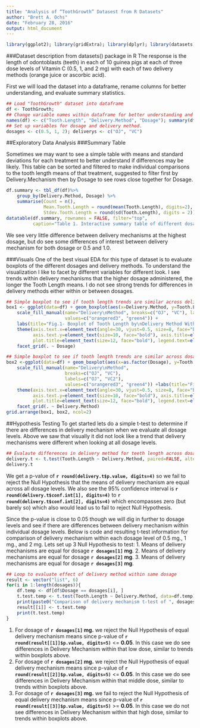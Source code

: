 ```yaml
---
title: "Analysis of “ToothGrowth” Datasest from R Datasets"
author: "Brett A. Ochs"
date: "February 28, 2016"
output: html_document
---
```

```r
library(ggplot2); library(gridExtra); library(dplyr); library(datasets); library(DT)
```

###Dataset description from datasets() package in R 
The response is the length of odontoblasts (teeth) in each of 10 guinea pigs at each of three dose levels of Vitamin C (0.5, 1, and 2 mg) with each of two delivery methods (orange juice or ascorbic acid).

First we will load the dataset into a dataframe, rename columns for better understanding, and evaluate summary statistics.

```r
## Load "ToothGrowth" dataset into dataframe
df <- ToothGrowth; 
## Change variable names within dataframe for better understanding and summarize
names(df) <- c("Tooth.Length", "Delivery.Method", "Dosage"); summary(df)
## Set up variables for dosage and delivery method.
dosages <- c(0.5, 1, 2); deliverys <- c("OJ", "VC")
```

##Exploratory Data Analysis
###Summary Table

Sometimes we may want to see a simple table with means and standard deviations for each treatment to better understand if differences may be likely. This table can be sorted and filtered to make individual comparisons to the tooth length means of that treatment, suggested to filter first by Delivery.Mechanism then by Dosage to see rows close together for Dosage.

```r
df.summary <- tbl_df(df)%>%
    group_by(Delivery.Method, Dosage) %>%
    summarise(Count = n(),
              Mean.Tooth.Length = round(mean(Tooth.Length), digits=2),
              Stdev.Tooth.Length = round(sd(Tooth.Length), digits = 2))
datatable(df.summary, rownames = FALSE, filter="top",
          caption="Table 1. Interactive summary table of different dosage and delivery mechanism statistics for Tooth Length")
```

We see very little difference between delivery mechanisms at the highest dosage, but do see some differences of interest between delivery mechanism for both dosage or 0.5 and 1.0.

###Visuals
One of the best visual EDA for this type of dataset is to evaluate boxplots of the different dosages and delivery methods. To understand the visualization I like to facet by different variables for different look. I see trends within delivery mechanisms that the higher dosage administered, the longer the Tooth Length means. I do not see strong trends for differences in delivery methods either within or between dosages.

```r
## Simple boxplot to see if tooth length trends are similar across delivery methods within dosage
box1 <- ggplot(data=df) + geom_boxplot(aes(x=Delivery.Method, y=Tooth.Length, fill=Delivery.Method)) +
    scale_fill_manual(name="Delivery\nMethod", breaks=c("OJ", "VC"), labels=c("OJ", "VC2"), 
                      values=c("orangered3", "green4")) +
    labs(title="Fig.1- Boxplot of Tooth Length by\nDelivery Method Within Dosage", x="Delivery Method", y="Tooth Length") +
    theme(axis.text.x=element_text(angle=30, vjust=0.5, size=8, face="bold"),
          axis.text.y=element_text(size=10, face="bold"), axis.title=element_text(size=10, face="bold"),
          plot.title=element_text(size=12, face="bold"), legend.text=element_text(size=6)) +
    facet_grid(. ~ Dosage)

## Simple boxplot to see if tooth length trends are similar across dosage within delivery methods
box2 <-ggplot(data=df) + geom_boxplot(aes(x=as.factor(Dosage), y=Tooth.Length, fill=Delivery.Method))  +
    scale_fill_manual(name="Delivery\nMethod",
                      breaks=c("OJ", "VC"),
                      labels=c("OJ", "VC2"),
                      values=c("orangered3", "green4")) +labs(title="Fig.1- Boxplot of Tooth Length by\nDosage Within Delivery Method", x="Dosage", y="Tooth Length") +
    theme(axis.text.x=element_text(angle=30, vjust=0.5, size=8, face="bold"),
          axis.text.y=element_text(size=10, face="bold"), axis.title=element_text(size=10, face="bold"),
          plot.title=element_text(size=12, face="bold"), legend.text=element_text(size=6)) +
    facet_grid(. ~ Delivery.Method)
grid.arrange(box1, box2, ncol=2)
```

##Hypothesis Testing
To get started lets do a simple t-test to determine if there are differences in delivery mechanism when we evaluate all dosage levels. Above we saw that visually it did not look like a trend that delivery mechanisms were different when looking at all dosage levels.

```r
## Evalaute differences in delivery method for teeth length across dosage
delivery.t <- t.test(Tooth.Length ~ Delivery.Method, paired=FALSE, alternative="two.sided", data=df)
delivery.t
```
We get a p-value of **`r round(delivery.t$p.value, digits=4)`** so we fail to reject the Null Hypothesis that the means of delivery mechanism are equal across all dosage levels. We also see the 95% confidence interval is **`r round(delivery.t$conf.int[1], digits=4)`** to **`r round(delivery.t$conf.int[2], digits=4)`** which encompasses zero (but barely so) which also would lead us to fail to reject Null Hypothesis. 

Since the p-value is close to 0.05 though we will dig in further to dosage levels and see if there are differences between delivery mechanism within individual dosage levels. Below is code and resulting t-test information for comparison of delivery mechanism within each dosage level of 0.5 mg., 1 mg., and 2 mg. Lets set up 3 Null Hypothesis to test:
1. Means of delivery mechanisms are equal for dosage **`r dosages[1]` mg**.
2. Means of delivery mechanisms are equal for dosage **`r dosages[2]` mg**.
3. Means of delivery mechanisms are equal for dosage **`r dosages[3]` mg**.

```r
## Loop to evaluate effect of delivery method within same dosage
result <- vector("list", 6)
for(i in 1:length(dosages)){
    df.temp <- df[df$Dosage == dosages[i], ]
    t.test.temp <- t.test(Tooth.Length ~ Delivery.Method, data=df.temp)
    print(paste0("Comparison of delivery mechanism t-test of ", dosages[i], "mg dosage"))
    result[[i]] <- t.test.temp
    print(t.test.temp)
}
```

1. For dosage of **`r dosages[1]` mg.** we reject the Null Hypothesis of equal delivery mechanism means since p-value of **`r round(result[[1]]$p.value, digits=5)`** <= **0.05**. In this case we do see differences in Delivery Mechanism within that low dose, similar to trends within boxplots above.
2. For dosage of **`r dosages[2]` mg.** we reject the Null Hypothesis of equal delivery mechanism means since p-value of **`r round(result[[2]]$p.value, digits=5)`** <= **0.05**. In this case we do see differences in Delivery Mechanism within that middle dose, similar to trends within boxplots above. 
3. For dosage of **`r dosages[3]` mg.** we fail to reject the Null Hypothesis of equal delivery mechanism means since p-value of **`r round(result[[3]]$p.value, digits=5)`** >= **0.05**. In this case we do not see differences in Delivery Mechanism within that high dose, similar to trends within boxplots above.